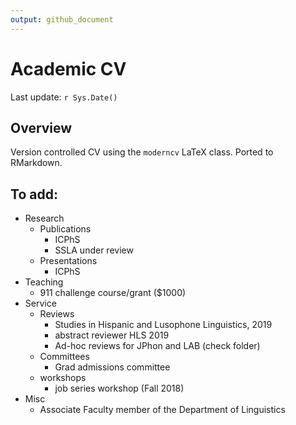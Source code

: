 ```yaml
---
output: github_document
---
```


# Academic CV

Last update: `r Sys.Date()`

## Overview

Version controlled CV using the `moderncv` LaTeX class. Ported to RMarkdown. 


## To add:

- Research
  - Publications
    - ICPhS
    - SSLA under review
  - Presentations
     - ICPhS
- Teaching
  - 911 challenge course/grant ($1000)
- Service
  - Reviews
    - Studies in Hispanic and Lusophone Linguistics, 2019
    - abstract reviewer HLS 2019
    - Ad-hoc reviews for JPhon and LAB (check folder)
  - Committees
    - Grad admissions committee
  - workshops
    - job series workshop (Fall 2018)
- Misc
  - Associate Faculty member of the Department of Linguistics

